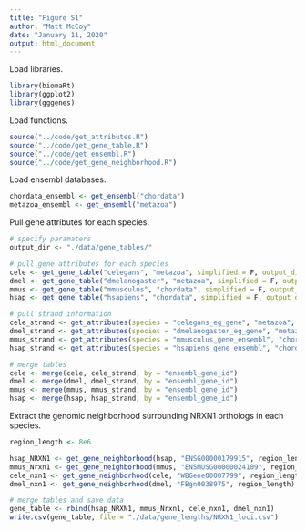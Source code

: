 ---
title: "Figure S1"
author: "Matt McCoy"
date: "January 11, 2020"
output: html_document
---

Load libraries.
```{r}
library(biomaRt)
library(ggplot2)
library(gggenes)
```

Load functions.
```{r}
source("../code/get_attributes.R")
source("../code/get_gene_table.R")
source("../code/get_ensembl.R")
source("../code/get_gene_neighborhood.R")
```

Load ensembl databases.
```{r}
chordata_ensembl <- get_ensembl("chordata")
metazoa_ensembl <- get_ensembl("metazoa")
```

Pull gene attributes for each species.
```{r}
# specify paramaters
output_dir <- "./data/gene_tables/"

# pull gene attributes for each species
cele <- get_gene_table("celegans", "metazoa", simplified = F, output_dir = output_dir)
dmel <- get_gene_table("dmelanogaster", "metazoa", simplified = F, output_dir = output_dir)
mmus <- get_gene_table("mmusculus", "chordata", simplified = F, output_dir = output_dir)
hsap <- get_gene_table("hsapiens", "chordata", simplified = F, output_dir = output_dir)

# pull strand information
cele_strand <- get_attributes(species = "celegans_eg_gene", "metazoa", filters = "biotype", values = "protein_coding", attributes = c("ensembl_gene_id", "strand"))
dmel_strand <- get_attributes(species = "dmelanogaster_eg_gene", "metazoa", filters = "biotype", values = "protein_coding", attributes = c("ensembl_gene_id", "strand"))
mmus_strand <- get_attributes(species = "mmusculus_gene_ensembl", "chordata", filters = "biotype", values = "protein_coding", attributes = c("ensembl_gene_id", "strand"))
hsap_strand <- get_attributes(species = "hsapiens_gene_ensembl", "chordata", filters = "biotype", values = "protein_coding", attributes = c("ensembl_gene_id", "strand"))

# merge tables
cele <- merge(cele, cele_strand, by = "ensembl_gene_id")
dmel <- merge(dmel, dmel_strand, by = "ensembl_gene_id")
mmus <- merge(mmus, mmus_strand, by = "ensembl_gene_id")
hsap <- merge(hsap, hsap_strand, by = "ensembl_gene_id")
```

Extract the genomic neighborhood surrounding NRXN1 orthologs in each species.
```{r}
region_length <- 8e6

hsap_NRXN1 <- get_gene_neighborhood(hsap, "ENSG00000179915", region_length)
mmus_Nrxn1 <- get_gene_neighborhood(mmus, "ENSMUSG00000024109", region_length)
cele_nxn1 <- get_gene_neighborhood(cele, "WBGene00007799", region_length)
dmel_nxn1 <- get_gene_neighborhood(dmel, "FBgn0038975", region_length)

# merge tables and save data
gene_table <- rbind(hsap_NRXN1, mmus_Nrxn1, cele_nxn1, dmel_nxn1)
write.csv(gene_table, file = "./data/gene_lengths/NRXN1_loci.csv")
```